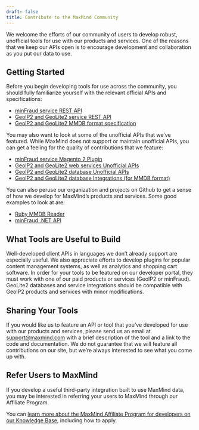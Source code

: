 ```yaml
---
draft: false
title: Contribute to the MaxMind Community
---
```


We welcome the efforts of our community of users to develop robust, unofficial
tools for use with our products and services. One of the reasons that we keep
our APIs open is to encourage development and collaboration as you put our data
to use.

## Getting Started

Before you begin developing tools for use across the community, you should fully
familiarize yourself with the relevant official APIs and specifications:

- [minFraud service REST API](/minfraud/api-documentation/#request-and-response-api-references)
- [GeoIP2 and GeoLite2 service REST API](/geoip/docs/web-services#request-and-response-api-references)
- [GeoIP2 and GeoLite2 MMDB format specification](https://github.com/maxmind/MaxMind-DB/blob/main/MaxMind-DB-spec.md)

You may also want to look at some of the unofficial APIs that we’ve featured.
While MaxMind does not support or maintain unofficial APIs, you can get a
feeling for the quality of contributions that we feature:

- [minFraud service Magento 2 Plugin](https://www.weltpixel.com/magento2-maxmind-fraud-prevention-minfraud.html)
- [GeoIP2 and GeoLite2 web services Unofficial APIs](/geoip/docs/web-services/#third-party-api-clients)
- [GeoIP2 and GeoLite2 database Unofficial APIs](/geoip/docs/databases/#unofficial-api-clients)
- [GeoIP2 and GeoLite2 database Integrations (for MMDB format)](/geoip/docs/databases/#integrations)

You can also peruse our organization and projects on Github to get a sense of
how we develop for MaxMind’s products and services. Some good examples to look
at are:

- [Ruby MMDB Reader](https://github.com/maxmind/MaxMind-DB-Reader-ruby)
- [minFraud .NET API](https://github.com/maxmind/minfraud-api-dotnet)

## What Tools are Useful to Build

Well-developed client APIs in languages we don’t already support are especially
useful. We also appreciate efforts to develop plugins for popular content
management systems, as well as analytics and shopping cart software. In order
for your tools to be featured on our developer portal, they must work with one
of our paid products or services (GeoIP2 or minFraud). GeoLite2 databases and
service integrations should be compatible with GeoIP2 products and services with
minor modifications.

## Sharing Your Tools

If you would like us to feature an API or tool that you’ve developed for use
with our products and services, please send us an email at support@maxmind.com
with a brief description of the tool and a link to the code and documentation.
We do not guarantee that we will feature all contributions on our site, but
we’re always interested to see what you come up with.

## Refer Users to MaxMind

If you develop a useful third-party integration built to use MaxMind data, you
may be interested in referring your users to MaxMind through our Affiliate
Program.

You can
[learn more about the MaxMind Affiliate Program for developers on our Knowledge Base](https://support.maxmind.com/hc/en-us/sections/5066199198619-Affiliate-Program),
including how to apply.
